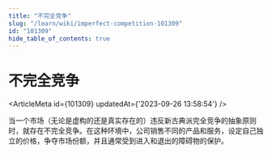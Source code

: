 ```yaml
---
title: "不完全竞争"
slug: "/learn/wiki/imperfect-competition-101309"
id: "101309"
hide_table_of_contents: true
---
```



# 不完全竞争

<ArticleMeta id={101309} updatedAt={'2023-09-26 13:58:54'} />
<div className='border-solid border-b border-t-0 my-4 border-[var(--ifm-color-gray-300)]' />

当一个市场（无论是虚构的还是真实存在的）违反新古典派完全竞争的抽象原则时，就存在不完全竞争。在这种环境中，公司销售不同的产品和服务，设定自己独立的价格，争夺市场份额，并且通常受到进入和退出的障碍物的保护。
